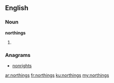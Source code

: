 ==English==

===Noun===
'''northings'''

# {{plural of|northing}}

===Anagrams===
* [[nonrights#English|nonrights]]

[[ar:northings]]
[[fr:northings]]
[[ku:northings]]
[[my:northings]]